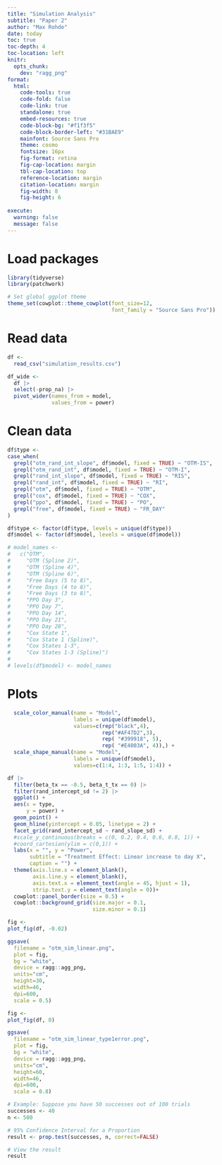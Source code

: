 ```yaml
---
title: "Simulation Analysis"
subtitle: "Paper 2"
author: "Max Rohde"
date: today
toc: true
toc-depth: 4
toc-location: left
knitr:
  opts_chunk: 
    dev: "ragg_png"
format:
  html:
    code-tools: true
    code-fold: false
    code-link: true
    standalone: true
    embed-resources: true
    code-block-bg: "#f1f3f5"
    code-block-border-left: "#31BAE9"
    mainfont: Source Sans Pro
    theme: cosmo
    fontsize: 16px
    fig-format: retina
    fig-cap-location: margin
    tbl-cap-location: top
    reference-location: margin
    citation-location: margin
    fig-width: 8
    fig-height: 6
  
execute:
  warning: false
  message: false
---
```


# Load packages

```r
library(tidyverse)
library(patchwork)

# Set global ggplot theme
theme_set(cowplot::theme_cowplot(font_size=12,
                                 font_family = "Source Sans Pro"))
```

# Read data

```r
df <-
  read_csv("simulation_results.csv")

df_wide <-
  df |>
  select(-prop_na) |>
  pivot_wider(names_from = model,
              values_from = power)
```

# Clean data

```r
df$type <-
case_when(
  grepl("otm_rand_int_slope", df$model, fixed = TRUE) ~ "OTM-IS",
  grepl("otm_rand_int", df$model, fixed = TRUE) ~ "OTM-I",
  grepl("rand_int_slope", df$model, fixed = TRUE) ~ "RIS",
  grepl("rand_int", df$model, fixed = TRUE) ~ "RI",
  grepl("otm", df$model, fixed = TRUE) ~ "OTM",
  grepl("cox", df$model, fixed = TRUE) ~ "COX",
  grepl("ppo", df$model, fixed = TRUE) ~ "PO",
  grepl("free", df$model, fixed = TRUE) ~ "FR_DAY"
)

df$type <- factor(df$type, levels = unique(df$type))
df$model <- factor(df$model, levels = unique(df$model))
```

```r
# model_names <-
#   c("OTM",
#     "OTM (Spline 2)",
#     "OTM (Spline 4)",
#     "OTM (Spline 6)",
#     "Free Days (5 to 8)", 
#     "Free Days (4 to 8)",
#     "Free Days (3 to 8)",
#     "PPO Day 3",
#     "PPO Day 7",
#     "PPO Day 14",
#     "PPO Day 21",
#     "PPO Day 28",
#     "Cox State 1",
#     "Cox State 1 (Spline)", 
#     "Cox States 1-3",
#     "Cox States 1-3 (Spline)")
# 
# levels(df$model) <- model_names
```

# Plots

```r
  scale_color_manual(name = "Model",
                     labels = unique(df$model),
                     values=c(rep("black",4),
                              rep("#AF47D2",3),
                              rep( "#399918", 5),
                              rep( "#E4003A", 4)),) +
  scale_shape_manual(name = "Model",
                     labels = unique(df$model),
                     values=c(1:4, 1:3, 1:5, 1:4)) +
```


```r
df |>
  filter(beta_tx == -0.5, beta_t_tx == 0) |>
  filter(rand_intercept_sd != 2) |>
  ggplot() +
  aes(x = type,
      y = power) +
  geom_point() +
  geom_hline(yintercept = 0.05, linetype = 2) +
  facet_grid(rand_intercept_sd ~ rand_slope_sd) +
  #scale_y_continuous(breaks = c(0, 0.2, 0.4, 0.6, 0.8, 1)) +
  #coord_cartesian(ylim = c(0,1)) +
  labs(x = "", y = "Power",
       subtitle = "Treatment Effect: Linear increase to day X",
       caption = "") +
  theme(axis.line.x = element_blank(),
        axis.line.y = element_blank(),
        axis.text.x = element_text(angle = 45, hjust = 1),
        strip.text.y = element_text(angle = 0))+
  cowplot::panel_border(size = 0.5) +
  cowplot::background_grid(size.major = 0.1,
                           size.minor = 0.1)
```

```r
fig <-
plot_fig(df, -0.02)

ggsave(
  filename = "otm_sim_linear.png", 
  plot = fig,
  bg = "white",
  device = ragg::agg_png,
  units="cm",
  height=30,
  width=46,
  dpi=600,
  scale = 0.5)

fig <-
plot_fig(df, 0)

ggsave(
  filename = "otm_sim_linear_type1error.png", 
  plot = fig,
  bg = "white",
  device = ragg::agg_png,
  units="cm",
  height=60,
  width=46,
  dpi=600,
  scale = 0.8)
```

```r
# Example: Suppose you have 50 successes out of 100 trials
successes <- 40
n <- 500

# 95% Confidence Interval for a Proportion
result <- prop.test(successes, n, correct=FALSE)

# View the result
result

```

